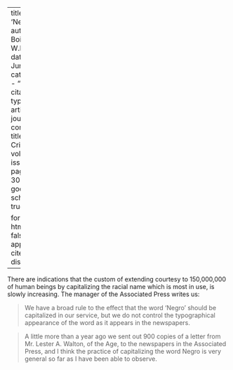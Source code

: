 
---
title: 'Negro'
author: Du Bois, W.E.B.
date: Jun. 1914
categories: 
  - ""
citation: 
  type: article-journal
  container-title: The Crisis
  volume: 9
  issue: 2
  page: 28-30
google-scholar: true

format:
  html:
    toc: false
    appendix-cite-as: display
---


There are indications that the custom of extending courtesy to 150,000,000 of human beings by capitalizing the racial name which is most in use, is slowly increasing. The manager of the  Associated Press writes us:

> We have a broad rule to the effect that the word 'Negro' should be capitalized in our service, but we do not control the typographical appearance of the word as it appears in the newspapers.

> A little more than a year ago we sent out 900 copies of a letter from Mr. Lester A. Walton, of the Age, to the newspapers in the Associated Press, and I think the practice of capitalizing the word Negro is very general so far as I have been able to observe.

